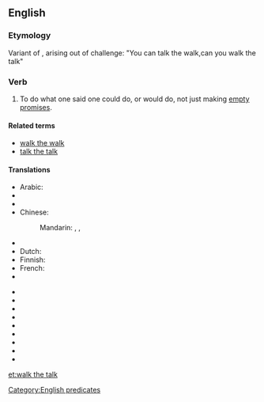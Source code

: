 ==English==

===Etymology===
Variant of {{term|walk the walk}}, arising out of challenge: "You can talk the walk,can you walk the talk"

===Verb===
{{head|en|verb|head=to [[walk]] the [[talk]]}}

# {{idiomatic|US}} To do what one said one could do, or would do, not just making [[empty promises]].

====Related terms====
* [[walk the walk]]
* [[talk the talk]]

====Translations====
{{trans-top|to act in accordance with one's words}}
* Arabic: {{t|ar|التزم بوعودك|sc=Arab}}
* {{trreq|hy}}
* {{trreq|ca}}
* Chinese:
*: Mandarin: {{t|zh|言出必行|sc=Hani}}, {{t|zh|说到做到|sc=Hani}}, {{t|zh|言行一致|sc=Hani}}
* {{trreq|cs}}
* Dutch: {{t|nl|de daad bij het woord voegen}}
* Finnish: {{t-|fi|pitää puheensa}}
* French: {{t|fr|faut que les bottines suivent les babines}}
* {{trreq|de}}
{{trans-mid}}
* {{trreq|hi}}
* {{trreq|it}}
* {{trreq|ja}}
* {{trreq|ko}}
* {{trreq|pl}}
* {{trreq|pt}}
* {{trreq|ru}}
* {{trreq|es}}
* {{trreq|vi}}
{{trans-bottom}}

[[Category:English predicates]]

[[et:walk the talk]]